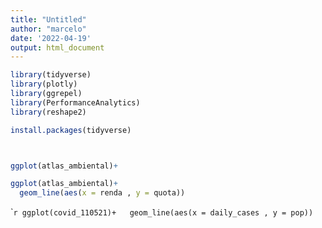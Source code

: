 ```yaml
---
title: "Untitled"
author: "marcelo"
date: '2022-04-19'
output: html_document
---
```


```r
library(tidyverse)
library(plotly)
library(ggrepel)
library(PerformanceAnalytics)
library(reshape2)

install.packages(tidyverse)



ggplot(atlas_ambiental)+
```


```r
ggplot(atlas_ambiental)+
  geom_line(aes(x = renda , y = quota))
```


```r
ggplot(covid_110521)+
  geom_line(aes(x = daily_cases , y = pop))
``


